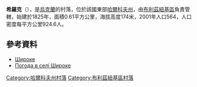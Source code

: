 {{coord|48|42|36|N|36|13|39|E|scale:100000_region:UA|display=title}}

'''希羅克'''（{{lang-uk|Широке}}），是[[烏克蘭|烏克蘭]]的村落，位於該國東部[[哈爾科夫州|哈爾科夫州]]，由[[布利茲紐基區|布利茲紐基區]]負責管轄，始建於1825年，面積0.61平方公里，海拔高度174米，2001年人口564，人口密度每平方公里924.6人。

==參考資料==
* [http://gska2.rada.gov.ua/pls/z7502/A005?rdat1=09.01.2009&rf7571=32333 Широке]{{dead link|date=2018年2月 |bot=InternetArchiveBot |fix-attempted=yes }}
* [http://weather.in.ua/ua/har'kovskaja/28988 Погода в селі Широке] {{Wayback|url=http://weather.in.ua/ua/har'kovskaja/28988 |date=20200804062153 }}

{{DEFAULTSORT:Широке}}
[[Category:哈爾科夫州村落|Category:哈爾科夫州村落]]
[[Category:布利茲紐基區村落|Category:布利茲紐基區村落]]


{{Kharkiv-geo-stub}}